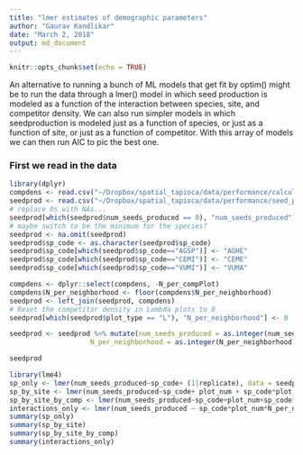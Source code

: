 ```yaml
---
title: "lmer estimates of demographic parameters"
author: "Gaurav Kandlikar"
date: "March 2, 2018"
output: md_document
---
```


```r
knitr::opts_chunk$set(echo = TRUE)
```

An alternative to running a bunch of ML models that get fit by optim() might be to run the data through a lmer() model in which seed production is modeled as a function of the interaction between species, site, and competitor density.  We can also run simpler models in which seedproduction is modeled just as a function of species, or just as a function of site, or just as a function of competitor. With this array of models we can then run AIC to pic the best one. 

### First we read in the data 

```r

library(dplyr)
compdens <- read.csv("~/Dropbox/spatial_tapioca/data/performance/calculated/NCompetitors_per_plot.csv")
seedprod <- read.csv("~/Dropbox/spatial_tapioca/data/performance/seed_production_processed.csv", stringsAsFactors = F)
# replace 0s with NAs...
seedprod[which(seedprod$num_seeds_produced == 0), "num_seeds_produced"] <- NA
# maybe switch to be the minimum for the species?
seedprod <- na.omit(seedprod)
seedprod$sp_code <- as.character(seedprod$sp_code)
seedprod$sp_code[which(seedprod$sp_code=="AGSP")] <- "AGHE"
seedprod$sp_code[which(seedprod$sp_code=="CEMI")] <- "CEME"
seedprod$sp_code[which(seedprod$sp_code=="VUMI")] <- "VUMA"

compdens <- dplyr::select(compdens, -N_per_compPlot)
compdens$N_per_neighborhood <- floor(compdens$N_per_neighborhood)
seedprod <- left_join(seedprod, compdens)
# Reset the competitor density in Lambda plots to 0
seedprod[which(seedprod$plot_type == "L"), "N_per_neighborhood"] <- 0

seedprod <- seedprod %>% mutate(num_seeds_produced = as.integer(num_seeds_produced),
                    N_per_neighborhood = as.integer(N_per_neighborhood))

seedprod

library(lme4)
sp_only <- lmer(num_seeds_produced~sp_code+ (1|replicate), data = seedprod )
sp_by_site <- lmer(num_seeds_produced~sp_code+ plot_num + sp_code*plot_num + (1|replicate), data = seedprod )
sp_by_site_by_comp <- lmer(num_seeds_produced~sp_code+plot_num+sp_code*plot_num*N_per_neighborhood + (1|replicate), data = seedprod )
interactions_only <- lmer(num_seeds_produced ~ sp_code*plot_num*N_per_neighborhood + (1|replicate), data = seedprod )
summary(sp_only)
summary(sp_by_site)
summary(sp_by_site_by_comp)
summary(interactions_only)
```